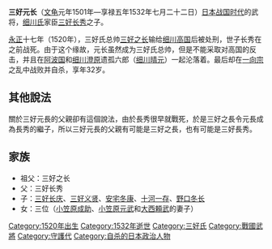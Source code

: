 {{japanese|japanese=三好 元長|kana=みよしもとなが|romaji=Miyoshi Motonaga}}

'''三好元长'''（[[文龟|文龟]]元年1501年—享禄五年1532年七月二十二日）[[日本战国时代|日本战国时代]]的武将，[[细川氏|细川氏]]家臣[[三好长秀|三好长秀]]之子。

[[永正|永正]]十七年（1520年），三好氏总帅[[三好之长|三好之长]]输给[[细川高国|细川高国]]后被处刑，世子长秀在之前战死。由于这个缘故，元长虽然成为三好氏总帅，但是不能采取对高国的反击，并且在[[阿波国|阿波国]]和[[细川澄原|细川澄原]]遗孤六郎（[[细川晴元|细川晴元]]）一起沦落着。最后却在[[一向宗|一向宗]]之乱中战败并自杀，享年32岁。

==其他說法==
關於三好元長的父親卻有這個說法，由於長秀很早就戰死，於是三好之長令元長成為長秀的繼子，所以三好元長的父親有可能是三好之長，也有可能是三好長秀。

==家族==
*祖父：三好之长
*父：三好长秀
*子：[[三好长庆|三好长庆]]、[[三好义贤|三好义贤]]、[[安宅冬康|安宅冬康]]、[[十河一存|十河一存]]、[[野口冬长|野口冬长]]
*女：三位（[[小笠原成助|小笠原成助]]、[[小笠原元武|小笠原元武]]和[[大西頼武|大西頼武]]的妻子）
{{三好家當主}}

[[Category:1520年出生|Category:1520年出生]]
[[Category:1532年逝世|Category:1532年逝世]]
[[Category:三好氏|Category:三好氏]]
[[Category:戰國武將|Category:戰國武將]]
[[Category:守護代|Category:守護代]]
[[Category:自杀的日本政治人物|Category:自杀的日本政治人物]]